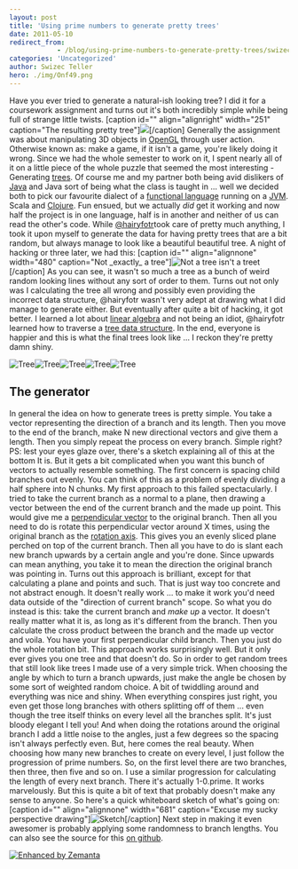 ```yaml
---
layout: post
title: 'Using prime numbers to generate pretty trees'
date: 2011-05-10
redirect_from: 
            - /blog/using-prime-numbers-to-generate-pretty-trees/swizec/1705
categories: 'Uncategorized'
author: Swizec Teller
hero: ./img/Onf49.png
---
```

Have you ever tried to generate a natural-ish looking tree? I did it for a coursework assignment and turns out it's both incredibly simple while being full of strange little twists. \[caption id="" align="alignright" width="251" caption="The resulting pretty tree"]![](./img/Onf49.png)\[/caption] Generally the assignment was about manipulating 3D objects in [OpenGL](http://www.opengl.org/ "OpenGL") through user action. Otherwise known as: make a game, if it isn't a game, you're likely doing it wrong. Since we had the whole semester to work on it, I spent nearly all of it on a little piece of the whole puzzle that seemed the most interesting - Generating [trees](http://en.wikipedia.org/wiki/Tree "Tree"). Of course me and my partner both being avid dislikers of [Java](http://www.oracle.com/technetwork/java/ "Java (programming language)") and Java sort of being what the class is taught in ... well we decided both to pick our favourite dialect of a [functional language](http://en.wikipedia.org/wiki/Functional_programming "Functional programming") running on a [JVM](http://en.wikipedia.org/wiki/Java_Virtual_Machine "Java Virtual Machine"). Scala and [Clojure](http://clojure.org "Clojure"). Fun ensued, but we actually _did_ get it working and now half the project is in one language, half is in another and neither of us can read the other's code. While [@hairyfotr](http://twitter.com/hairyfotr)took care of pretty much anything, I took it upon myself to generate the data for having pretty trees that are a bit random, but always manage to look like a beautiful beautiful tree. A night of hacking or three later, we had this: \[caption id="" align="alignnone" width="480" caption="Not \_exactly\_ a tree"]![](./img/KlUXU.png "Not a tree isn't a treet")\[/caption] As you can see, it wasn't so much a tree as a bunch of weird random looking lines without any sort of order to them. Turns out not only was I calculating the tree all wrong and possibly even providing the incorrect data structure, @hairyfotr wasn't very adept at drawing what I did manage to generate either. But eventually after quite a bit of hacking, it got better. I learned a lot about [linear algebra](http://en.wikipedia.org/wiki/Linear_algebra "Linear algebra") and not being an idiot, @hairyfotr learned how to traverse a [tree data structure](http://en.wikipedia.org/wiki/Tree_%28data_structure%29 "Tree (data structure)"). In the end, everyone is happier and this is what the final trees look like ... I reckon they're pretty damn shiny.

![](./img/NlQkb.png "Tree")![](./img/VFX7p.png "Tree")![](./img/avoQP.png "Tree")![](./img/Onf49.png "Tree")![](./img/csDVD.png "Tree")

## The generator

In general the idea on how to generate trees is pretty simple. You take a vector representing the direction of a branch and its length. Then you move to the end of the branch, make N new directional vectors and give them a length. Then you simply repeat the process on every branch. Simple right? PS: lest your eyes glaze over, there's a sketch explaining all of this at the bottom It is. But it gets a bit complicated when you want this bunch of vectors to actually resemble something. The first concern is spacing child branches out evenly. You can think of this as a problem of evenly dividing a half sphere into N chunks. My first approach to this failed spectacularly. I tried to take the current branch as a normal to a plane, then drawing a vector between the end of the current branch and the made up point. This would give me a [perpendicular vector](http://en.wikipedia.org/wiki/Surface_normal "Surface normal") to the original branch. Then all you need to do is rotate this perpendicular vector around X times, using the original branch as the [rotation axis](http://en.wikipedia.org/wiki/Rotation "Rotation"). This gives you an evenly sliced plane perched on top of the current branch. Then all you have to do is slant each new branch upwards by a certain angle and you're done. Since upwards can mean anything, you take it to mean the direction the original branch was pointing in. Turns out this approach is brilliant, except for that calculating a plane and points and such. That is just way too concrete and not abstract enough. It doesn't really work ... to make it work you'd need data outside of the "direction of current branch" scope. So what you do instead is this: take the current branch and _make up_ a vector. It doesn't really matter what it is, as long as it's different from the branch. Then you calculate the cross product between the branch and the made up vector and voila. You have your first perpendicular child branch. Then you just do the whole rotation bit. This approach works surprisingly well. But it only ever gives you one tree and that doesn't do. So in order to get random trees that still look like trees I made use of a very simple trick. When choosing the angle by which to turn a branch upwards, just make the angle be chosen by some sort of weighted random choice. A bit of twiddling around and everything was nice and shiny. When everything conspires just right, you even get those long branches with others splitting off of them ... even though the tree itself thinks on every level all the branches split. It's just bloody elegant I tell you! And when doing the rotations around the original branch I add a little noise to the angles, just a few degrees so the spacing isn't always perfectly even. But, here comes the real beauty. When choosing how many new branches to create on every level, I just follow the progression of prime numbers. So, on the first level there are two branches, then three, then five and so on. I use a similar progression for calculating the length of every next branch. There it's actually 1-0.prime. It works marvelously. But this is quite a bit of text that probably doesn't make any sense to anyone. So here's a quick whiteboard sketch of what's going on: \[caption id="" align="alignnone" width="681" caption="Excuse my sucky perspective drawing"]![](./img/83sOz.jpg "Sketch")\[/caption] Next step in making it even awesomer is probably applying some randomness to branch lengths. You can also see the source for this [on github](https://github.com/HairyFotr/AngryPigs/blob/master/src/AngryPigs/gen-tree.clj).

[![Enhanced by Zemanta](http://img.zemanta.com/zemified_e.png?x-id=666832dc-2563-4672-abbb-3ea6296b7ba1)](http://www.zemanta.com/ "Enhanced by Zemanta")